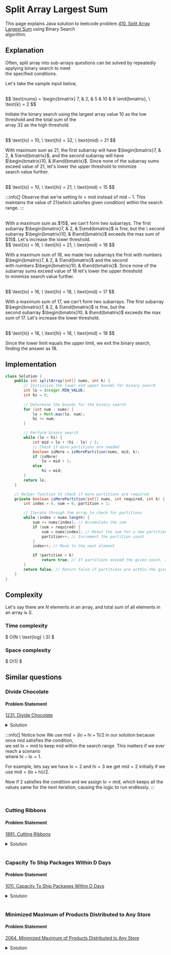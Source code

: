 


#  Split Array Largest Sum

This page explains Java solution to leetcode problem [410. Split Array Largest Sum](https://leetcode.com/problems/split-array-largest-sum/description/) using Binary Search \
algorithm.






## Explanation 
Often, split array into sub-arrays questions can be solved by repeatedly applying binary search to meet \
the specified conditions.


Let's take the sample input below,

<br />
$$
\text{nums} = \begin{bmatrix}
7, & 2, & 5 & 10 & 8
\end{bmatrix}, 
\  \text{k} = 2
$$
<br />

Initiate the binary search using the largest array value $10$ as the low threshold and the total sum of the \
array $32$ as the high threshold.

<br />
$$
\text{lo} = 10, \ \text{hi} = 32, \ \text{mid} = 21
$$
<br />

With maximum sum as $21$, the first subarray will have $\begin{bmatrix}7, & 2, & 5\end{bmatrix}$, and the second subarray will have \
$\begin{bmatrix}10, & 8\end{bmatrix}$. Since none of the subarray sums exceed value of $21$, let's lower the upper threshold to minimize \
search value further.

<br />
$$
\text{lo} = 10, \ \text{hi} = 21, \ \text{mid} = 15
$$


:::info[]
Observe that we're setting $\text{hi} = \text{mid}$ instead of $\text{mid} - 1$. This maintains the value of $21$(which satisfies given condition) within the search range.
:::

<br />
With a maximum sum as $15$, we can't form two subarrays. The first subarray $\begin{bmatrix}7, & 2, & 5\end{bmatrix}$ is fine, but the \
second subarray $\begin{bmatrix}10, & 8\end{bmatrix}$ exceeds the max sum of $15$. Let's increase the lower threshold.

<br />
$$
\text{lo} = 16, \ \text{hi} = 21, \ \text{mid} = 18
$$
<br />

With a maximum sum of $18$, we made two subarrays the first with numbers $\begin{bmatrix}7, & 2, & 5\end{bmatrix}$ and the second \
with numbers $\begin{bmatrix}10, & 8\end{bmatrix}$. Since none of the subarray sums exceed value of $18$ let's lower the upper threshold \
to minimize search value further.

<br />
$$
\text{lo} = 16, \ \text{hi} = 18, \ \text{mid} = 17
$$
<br />

With a maximum sum of $17$, we can't form two subarrays. The first subarray $\begin{bmatrix}7, & 2, & 5\end{bmatrix}$ is fine, but the \
second subarray $\begin{bmatrix}10, & 8\end{bmatrix}$ exceeds the max sum of $17$. Let's increase the lower threshold.

<br />
$$
\text{lo} = 18, \ \text{hi} = 18, \ \text{mid} = 18
$$
<br />


Since the lower limit equals the upper limit, we exit the binary search, finding the answer as $18$.







## Implementation
<Tabs>
  <TabItem value="Java" label="Java" default>

```java
class Solution {
    public int splitArray(int[] nums, int k) {
        // Initialize the lower and upper bounds for binary search
        int lo = Integer.MIN_VALUE;
        int hi = 0;
        
        // Determine the bounds for the binary search
        for (int num : nums) {
            lo = Math.max(lo, num); 
            hi += num; 
        }

        // Perform binary search
        while (lo < hi) {
            int mid = lo + (hi - lo) / 2; 
            // Check if more partitions are needed
            boolean isMore = isMorePartition(nums, mid, k); 
            if (isMore)
                lo = mid + 1; 
            else
                hi = mid; 
        }
        return lo; 
    }

    // Helper function to check if more partitions are required
    private boolean isMorePartition(int[] nums, int required, int k) {
        int index = 0, sum = 0, partition = 1;

        // Iterate through the array to check for partitions
        while (index < nums.length) {
            sum += nums[index]; // Accumulate the sum
            if (sum > required) {
                sum = nums[index]; // Reset the sum for a new partition
                partition++; // Increment the partition count
            }
            index++; // Move to the next element

            if (partition > k)
                return true; // If partitions exceed the given count, return true
        }
        return false; // Return false if partitions are within the given count
    }
}
```
</TabItem>
</Tabs>








## Complexity 

Let's say there are $N$ elements in an array, and total sum of all elements in an array is $S$.

### Time complexity 
$
O(N \ \text{log} \ S)
$

### Space complexity
$
O(1)
$








## Similar questions


### Divide Chocolate

#### Problem Statement
[1231. Divide Chocolate](https://leetcode.com/problems/divide-chocolate/)

<details>
  <summary>Solution</summary>

<Tabs>
  <TabItem value="Java" label="Java" default>

```java
class Solution {
    public int maximizeSweetness(int[] sweetness, int k) {
        // Initialize the lower bound `lo` and the upper bound `hi`
        int lo = Integer.MAX_VALUE;
        int hi = 0;

        // Determine the bounds for the binary search
        for (int i = 0; i < sweetness.length; i++) {
            lo = Math.min(lo, sweetness[i]);
            hi += sweetness[i];
        }

        // Increment `k` by 1 (because questions say excluding you there k members)
        k++;

        // Binary search to find the maximum sweetness value
        while (lo < hi) {
            int mid = (lo + hi + 1) / 2; // Calculate the middle value

            // Get the number of partitions
            int partitions = getPartitions(sweetness, mid); 

            // Adjust bounds based on the number of partitions
            if (partitions < k)
                hi = mid - 1;
            else
                lo = mid;
        }

        return lo; 
    }

    /**
     * Method to calculate the number of partitions achievable 
     * based on a sweetness threshold
     */
    private int getPartitions(int[] nums, int required) {
        int index = 0, sum = 0, partitions = 0;

        // Iterate through the sweetness array and count the partitions
        while (index < nums.length) {
            sum += nums[index];

            // Check if the current sum meets the required sweetness threshold
            if (sum >= required) {
                sum = 0; // Reset sum for the next partition
                partitions++; // Increment partitions count
            }

            index++; // Move to the next sweetness value
        }

        return partitions; 
    }
}
```
</TabItem>
</Tabs>
</details>

:::info[]
Notice how We use $\text{mid} = (\text{lo} + \text{hi} + 1) / 2$ in our solution because once $\text{mid}$ satisfies the condition, \
we set $\text{lo} = \text{mid}$ to keep $\text{mid}$ within the search range. This matters if we ever reach a scenario \
where $\text{hi} - \text{lo} = 1$.

For example,
lets say we have $\text{lo} = 2$ and $\text{hi} = 3$ we get $\text{mid} = 2$ initially if we use $\text{mid} = (\text{lo} + \text{hi}) / 2$. 

Now if $2$ satisfies the condition and we assign $\text{lo} = \text{mid}$, which keeps all the values same for the next iteration, causing the logic to run endlessly.
:::








<br />

### Cutting Ribbons

#### Problem Statement
[1891. Cutting Ribbons](https://leetcode.com/problems/cutting-ribbons/)

<details>
  <summary>Solution</summary>

<Tabs>
  <TabItem value="Java" label="Java" default>

```java
class Solution {
    public int maxLength(int[] ribbons, int k) {
        int lo = 0;
        int hi = Integer.MIN_VALUE;
        for(int i = 0; i < ribbons.length; i++) {
            hi = Math.max(ribbons[i], hi);
        }

        while(lo < hi) {
            int mid = (lo + hi + 1) / 2;
            int partitions = getPartitions(ribbons, mid);
            if(partitions >= k) lo = mid;
            else hi = mid - 1;
        }
        return lo;
    }

    private int getPartitions(int[] ribbons, int required) {
        int partitions = 0;
        for(int i = 0; i < ribbons.length; i++) {
            partitions += ribbons[i] / required;
        }
        return partitions;
    }
}
```
</TabItem>
</Tabs>
</details>









<br />

### Capacity To Ship Packages Within D Days

#### Problem Statement
[1011. Capacity To Ship Packages Within D Days](https://leetcode.com/problems/capacity-to-ship-packages-within-d-days/)

<details>
  <summary>Solution</summary>

<Tabs>
  <TabItem value="Java" label="Java" default>

```java
class Solution {
    public int shipWithinDays(int[] weights, int days) {
        int lo = Integer.MIN_VALUE;
        int hi = 0;

        // Determine the bounds for the binary search
        for (int weight : weights) {
            lo = Math.max(lo, weight); d
            hi += weight; 
        }

        // Perform binary search to find the minimum capacity
        while (lo < hi) {
            int mid = lo + (hi - lo) / 2;
            // Check if more days are required
            boolean isMoreDays = daysRequired(weights, mid, days); 
            if (isMoreDays)
                lo = mid + 1; 
            else
                hi = mid; 
        }
        return lo; // Return the minimum capacity
    }

    // Helper function to check if more days are required based on the capacity
    private boolean daysRequired(int[] weights, int capacity, int days) {
        int requiredDays = 1, index = 0, sum = 0;

        // Iterate through the weights to determine the required days
        while (index < weights.length) {
            sum += weights[index]; // Accumulate the sum of weights
            if (sum > capacity) {
                sum = weights[index]; // Reset the sum for a new day
                requiredDays++; // Increment the required days
            }
            index++; // Move to the next weight

            if (requiredDays > days)
                return true; // If required days exceed the given limit
        }
        return false; // If required days are within the given limit
    }
}	
```
</TabItem>
</Tabs>
</details>










<br />

### Minimized Maximum of Products Distributed to Any Store

#### Problem Statement
[2064. Minimized Maximum of Products Distributed to Any Store](https://leetcode.com/problems/minimized-maximum-of-products-distributed-to-any-store)

<details>
  <summary>Solution</summary>

<Tabs>
  <TabItem value="Java" label="Java" default>

```java
class Solution {
    public int minimizedMaximum(int n, int[] quantities) {
        int lo = 1;
        int hi = Integer.MIN_VALUE;
        for(int i = 0; i < quantities.length; i++) {
            hi = Math.max(hi, quantities[i]);
        }

        while(lo < hi) {
            int mid = (lo + hi) / 2;
            int partitions = getPartitions(quantities, mid);
            if(partitions > n) lo = mid + 1;
            else hi = mid;
        }
        return lo;
    }

    private int getPartitions(int[] quantities, int required) {
        int partitions = 0;
        for(int i = 0; i < quantities.length; i++) {
            partitions += quantities[i] / required;
            if(quantities[i] % required != 0) 
                partitions++;           
        }
        return partitions;
    }
}
```
</TabItem>
</Tabs>
</details>





